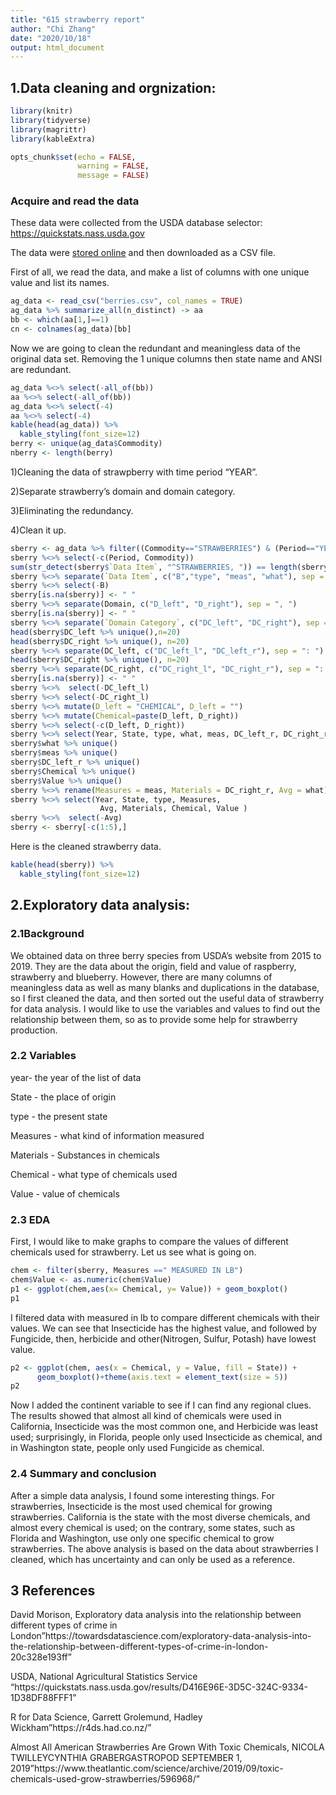 ---
title: "615 strawberry report"
author: "Chi Zhang"
date: "2020/10/18"
output: html_document
---
## 1.Data cleaning and orgnization:
```{r setup, include=FALSE, warning=FALSE, message=FALSE}
library(knitr)
library(tidyverse)
library(magrittr)
library(kableExtra)

opts_chunk$set(echo = FALSE, 
               warning = FALSE,
               message = FALSE)
```

###  Acquire and read the data

These data were collected from the USDA database selector: <a href="https://quickstats.nass.usda.gov">https://quickstats.nass.usda.gov</a>

The data were <a href="https://quickstats.nass.usda.gov/results/D416E96E-3D5C-324C-9334-1D38DF88FFF1">stored online</a> and then downloaded as a CSV file.

First of all, we read the data, and make a list of columns with one unique value and list its names.
```{r}
ag_data <- read_csv("berries.csv", col_names = TRUE)
ag_data %>% summarize_all(n_distinct) -> aa
bb <- which(aa[1,]==1)
cn <- colnames(ag_data)[bb]
```
Now we are going to clean the redundant and meaningless data of the original data set. Removing the 1 unique columns then state name and ANSI are redundant.
```{r}
ag_data %<>% select(-all_of(bb))
aa %<>% select(-all_of(bb)) 
ag_data %<>% select(-4)
aa %<>% select(-4) 
kable(head(ag_data)) %>%
  kable_styling(font_size=12)
berry <- unique(ag_data$Commodity)
nberry <- length(berry)
```

1)Cleaning the data of strawpberry with time period "YEAR". 

2)Separate strawberry's domain and domain category.

3)Eliminating the redundancy.

4)Clean it up.
```{r, include=FALSE, warning=FALSE, message=FALSE}
sberry <- ag_data %>% filter((Commodity=="STRAWBERRIES") & (Period=="YEAR"))
sberry %<>% select(-c(Period, Commodity))   
sum(str_detect(sberry$`Data Item`, "^STRAWBERRIES, ")) == length(sberry$`Data Item`)
sberry %<>% separate(`Data Item`, c("B","type", "meas", "what"), sep = ",") 
sberry %<>% select(-B)
sberry[is.na(sberry)] <- " "
sberry %<>% separate(Domain, c("D_left", "D_right"), sep = ", ")
sberry[is.na(sberry)] <- " "
sberry %<>% separate(`Domain Category`, c("DC_left", "DC_right"), sep = ", ")
head(sberry$DC_left %>% unique(),n=20)
head(sberry$DC_right %>% unique(), n=20)
sberry %<>% separate(DC_left, c("DC_left_l", "DC_left_r"), sep = ": ")
head(sberry$DC_right %>% unique(), n=20)
sberry %<>% separate(DC_right, c("DC_right_l", "DC_right_r"), sep = ": ") 
sberry[is.na(sberry)] <- " "
sberry %<>%  select(-DC_left_l) 
sberry %<>% select(-DC_right_l)
sberry %<>% mutate(D_left = "CHEMICAL", D_left = "") 
sberry %<>% mutate(Chemical=paste(D_left, D_right)) 
sberry %<>% select(-c(D_left, D_right)) 
sberry %<>% select(Year, State, type, what, meas, DC_left_r, DC_right_r, Chemical, Value )
sberry$what %>% unique()
sberry$meas %>% unique()
sberry$DC_left_r %>% unique()
sberry$Chemical %>% unique()
sberry$Value %>% unique()
sberry %<>% rename(Measures = meas, Materials = DC_right_r, Avg = what)
sberry %<>% select(Year, State, type, Measures, 
                    Avg, Materials, Chemical, Value )
sberry %<>%  select(-Avg)
sberry <- sberry[-c(1:5),]

```
Here is the cleaned strawberry data.
```{r}
kable(head(sberry)) %>%
  kable_styling(font_size=12)
```

## 2.Exploratory data analysis: 

### 2.1Background
We obtained data on three berry species from USDA's website from 2015 to 2019. They are the data about the origin, field and value of raspberry, strawberry and blueberry. However, there are many columns of meaningless data as well as many blanks and duplications in the database, so I first cleaned the data, and then sorted out the useful data of strawberry for data analysis. I would like to use the  variables and values to find out the relationship between them, so as to provide some help for strawberry production.

### 2.2 Variables
year- the year of the list of data

State - the place of origin

type - the present state

Measures - what kind of information measured

Materials - Substances in chemicals

Chemical - what type of chemicals used 

Value - value of chemicals

### 2.3 EDA
First, I would like to make graphs to compare the values of different chemicals used for strawberry. Let us see what is going on.
```{r}
chem <- filter(sberry, Measures ==" MEASURED IN LB")
chem$Value <- as.numeric(chem$Value)
p1 <- ggplot(chem,aes(x= Chemical, y= Value)) + geom_boxplot()
p1
```

I filtered data with measured in lb to compare different chemicals with their values. We can see that Insecticide has the highest value, and  followed by Fungicide, then, herbicide and other(Nitrogen, Sulfur, Potash) have lowest value.

```{r}
p2 <- ggplot(chem, aes(x = Chemical, y = Value, fill = State)) +
      geom_boxplot()+theme(axis.text = element_text(size = 5))
p2
```

Now I added the continent variable to see if I can find any regional clues. The results showed that almost all kind of chemicals were used in California, Insecticide was the most common one, and Herbicide was least used; surprisingly, in Florida, people only used Insecticide as chemical, and in Washington state, people only used Fungicide as chemical.

### 2.4 Summary and conclusion
After a simple data analysis, I found some interesting things. For strawberries, Insecticide is the most used chemical for growing strawberries. California is the state with the most diverse chemicals, and almost every chemical is used; on the contrary, some states, such as Florida and Washington, use only one specific chemical to grow strawberries. The above analysis is based on the data about strawberries I cleaned, which has uncertainty and can only be used as a reference.

## 3 References
David Morison, Exploratory data analysis into the relationship between different types of crime in London"https://towardsdatascience.com/exploratory-data-analysis-into-the-relationship-between-different-types-of-crime-in-london-20c328e193ff"

USDA, National Agricultural Statistics Service "https://quickstats.nass.usda.gov/results/D416E96E-3D5C-324C-9334-1D38DF88FFF1"

R for Data Science, Garrett Grolemund, Hadley Wickham"https://r4ds.had.co.nz/"

Almost All American Strawberries Are Grown With Toxic Chemicals, NICOLA TWILLEYCYNTHIA GRABERGASTROPOD SEPTEMBER 1, 2019"https://www.theatlantic.com/science/archive/2019/09/toxic-chemicals-used-grow-strawberries/596968/"